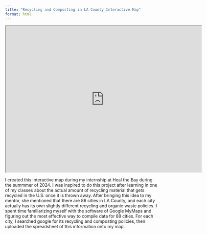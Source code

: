 ```yaml
---
title: "Recycling and Composting in LA County Interactive Map"
format: html
---
```

<iframe src="https://www.google.com/maps/d/embed?mid=18-E_hdalgC9eUqHLC0sk_CeFbZnLQkg&ehbc=2E312F" width="640" height="480"></iframe>

I created this interactive map during my internship at Heal the Bay during the summmer of 2024. I was inspired to do this project after learning in one of my classes about the actual amount of recycling material that gets recycled in the U.S. once it is thrown away. After bringing this idea to my mentor, she mentioned that there are 88 cities in LA County, and each city actually has its own slightly different recycling and organic waste policies. I spent time familiarizing myself with the software of Google MyMaps and figuring out the most effective way to compile data for 88 cities. For each city, I searched google for its recycling and composting policies, then uploaded the spreadsheet of this information onto my map. 



